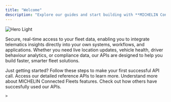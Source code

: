 ```yaml
---
title: "Welcome"
description: "Explore our guides and start building with **MICHELIN Connected Fleet APIs**.  Connect vehicles, drivers and journeys to your own systems in minutes."
---
```


<img
  className="block dark:hidden"
  src="/images/welcome_banner_2.png"
  alt="Hero Light"
/>

Secure, real-time access to your fleet data, enabling you to integrate telematics insights directly into your own systems, workflows, and applications.  Whether you need live location updates, vehicle health, driver behaviour analytics, or compliance data, our APIs are designed to help you build faster, smarter fleet solutions.

<CardGroup cols={2}>
  <Card title="Quickstart" icon="pen-to-square">
    Just getting started?  Follow these steps to make your first successful API call.
  </Card>
  <Card title="Choose an API" icon="binoculars" href="https://mintlify.com/docs/development">
    Access our detailed reference APIs to learn more.
  </Card>
</CardGroup>

<CardGroup cols={2}>
  <Card title="Explore our solutions" icon="code" href="/solution/overview">
    Understand more about MICHELIN Connected Fleets features.
  </Card>
  <Card title="Get inspiration" icon="stars"  href="/stories">
    Check out how others have succesfully used our APIs.

    > 
  </Card>
</CardGroup>